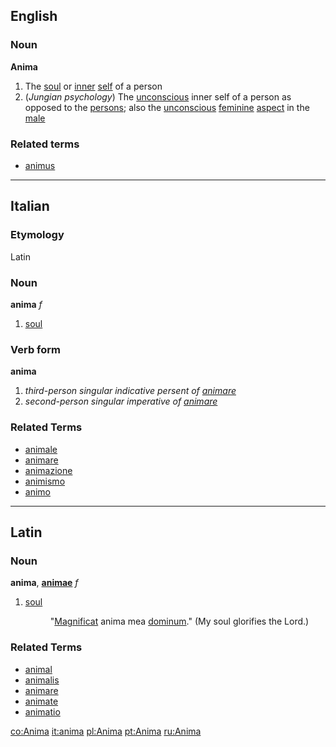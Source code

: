 ==English==
===Noun===
{{wikipedia}}
'''Anima'''
#The [[soul]] or [[inner]] [[self]] of a person
#(''Jungian psychology'') The [[unconscious]] inner self of a person as opposed to the [[persons]]; also the [[unconscious]] [[feminine]] [[aspect]] in the [[male]]
===Related terms===
*[[animus]]

----
==Italian==
===Etymology===
Latin
===Noun===
'''anima''' ''f''

# [[soul]]

===Verb form===
'''anima'''

# ''third-person singular indicative persent of [[animare]]''
# ''second-person singular imperative of [[animare]]''

===Related Terms===
*[[animale]]
*[[animare]]
*[[animazione]]
*[[animismo]]
*[[animo]]

----

==Latin==
===Noun===
'''anima''', '''[[animae]]''' ''f''

# [[soul]]
#:  "[[Magnificat]] anima mea [[dominum]]."  (My soul glorifies the Lord.)

===Related Terms===
*[[animal]]
*[[animalis]]
*[[animare]]
*[[animate]]
*[[animatio]]

[[co:Anima]]
[[it:anima]]
[[pl:Anima]]
[[pt:Anima]]
[[ru:Anima]]